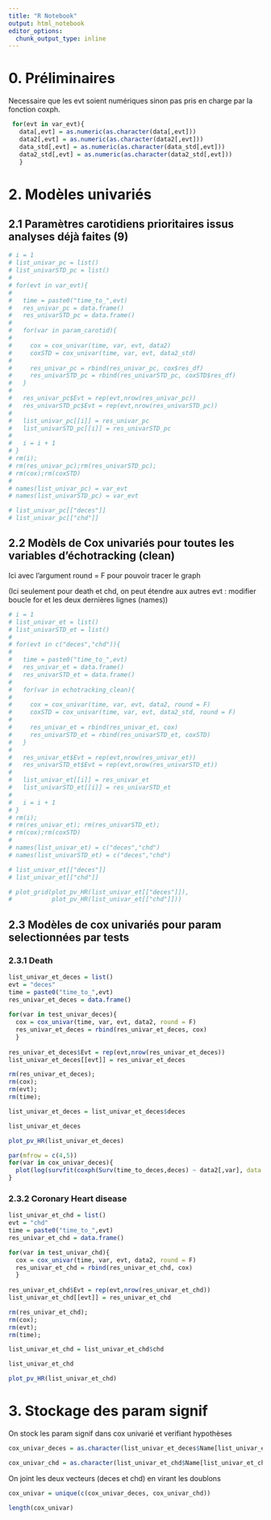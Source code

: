 ```yaml
---
title: "R Notebook"
output: html_notebook
editor_options: 
  chunk_output_type: inline
---
```


# 0. Préliminaires

Necessaire que les evt soient numériques sinon pas pris en charge par la fonction coxph.

```r
 for(evt in var_evt){
   data[,evt] = as.numeric(as.character(data[,evt]))
   data2[,evt] = as.numeric(as.character(data2[,evt]))
   data_std[,evt] = as.numeric(as.character(data_std[,evt]))
   data2_std[,evt] = as.numeric(as.character(data2_std[,evt]))
   }
```

# 2. Modèles univariés

## 2.1 Paramètres carotidiens prioritaires issus analyses déjà faites (9)


```r
# i = 1
# list_univar_pc = list()
# list_univarSTD_pc = list()
# 
# for(evt in var_evt){
#   
#   time = paste0("time_to_",evt)
#   res_univar_pc = data.frame()
#   res_univarSTD_pc = data.frame()
#   
#   for(var in param_carotid){
#     
#     cox = cox_univar(time, var, evt, data2)
#     coxSTD = cox_univar(time, var, evt, data2_std)
#     
#     res_univar_pc = rbind(res_univar_pc, cox$res_df)
#     res_univarSTD_pc = rbind(res_univarSTD_pc, coxSTD$res_df)
#   }
#   
#   res_univar_pc$Evt = rep(evt,nrow(res_univar_pc))
#   res_univarSTD_pc$Evt = rep(evt,nrow(res_univarSTD_pc))
#   
#   list_univar_pc[[i]] = res_univar_pc
#   list_univarSTD_pc[[i]] = res_univarSTD_pc
#   
#   i = i + 1
# }
# rm(i);
# rm(res_univar_pc);rm(res_univarSTD_pc);
# rm(cox);rm(coxSTD)
# 
# names(list_univar_pc) = var_evt
# names(list_univarSTD_pc) = var_evt
```


```r
# list_univar_pc[["deces"]]
# list_univar_pc[["chd"]]
```


## 2.2 Modèls de Cox univariés pour toutes les variables d'échotracking (clean)

Ici avec l'argument round = F pour pouvoir tracer le graph

(Ici seulement pour death et chd, on peut étendre aux autres evt : modifier boucle for et les deux dernières lignes (names))
```r
# i = 1
# list_univar_et = list()
# list_univarSTD_et = list()
# 
# for(evt in c("deces","chd")){
#   
#   time = paste0("time_to_",evt)
#   res_univar_et = data.frame()
#   res_univarSTD_et = data.frame()
#   
#   for(var in echotracking_clean){
#     
#     cox = cox_univar(time, var, evt, data2, round = F)
#     coxSTD = cox_univar(time, var, evt, data2_std, round = F)
#     
#     res_univar_et = rbind(res_univar_et, cox)
#     res_univarSTD_et = rbind(res_univarSTD_et, coxSTD)
#   }
#   
#   res_univar_et$Evt = rep(evt,nrow(res_univar_et))
#   res_univarSTD_et$Evt = rep(evt,nrow(res_univarSTD_et))
#   
#   list_univar_et[[i]] = res_univar_et
#   list_univarSTD_et[[i]] = res_univarSTD_et
#   
#   i = i + 1
# }
# rm(i);
# rm(res_univar_et); rm(res_univarSTD_et);
# rm(cox);rm(coxSTD)
# 
# names(list_univar_et) = c("deces","chd")
# names(list_univarSTD_et) = c("deces","chd")
```

```r
# list_univar_et[["deces"]]
# list_univar_et[["chd"]]
```
```r
# plot_grid(plot_pv_HR(list_univar_et[["deces"]]),
#           plot_pv_HR(list_univar_et[["chd"]]))
```

## 2.3 Modèles de cox univariés pour param selectionnées par tests

### 2.3.1 Death

```r
list_univar_et_deces = list()
evt = "deces"
time = paste0("time_to_",evt)
res_univar_et_deces = data.frame()
  
for(var in test_univar_deces){
  cox = cox_univar(time, var, evt, data2, round = F)
  res_univar_et_deces = rbind(res_univar_et_deces, cox)
  }
  
res_univar_et_deces$Evt = rep(evt,nrow(res_univar_et_deces))
list_univar_et_deces[[evt]] = res_univar_et_deces

rm(res_univar_et_deces);
rm(cox);
rm(evt);
rm(time);

list_univar_et_deces = list_univar_et_deces$deces
```
```r
list_univar_et_deces
```

```r
plot_pv_HR(list_univar_et_deces)
```

```r
par(mfrow = c(4,5))
for(var in cox_univar_deces){
  plot(log(survfit(coxph(Surv(time_to_deces,deces) ~ data2[,var], data = data2))$time),log(-log(survfit(coxph(Surv(time_to_deces,deces) ~ data2[,var], data = data2))$surv)))
}
```
### 2.3.2 Coronary Heart disease

```r
list_univar_et_chd = list()
evt = "chd"
time = paste0("time_to_",evt)
res_univar_et_chd = data.frame()

for(var in test_univar_chd){
  cox = cox_univar(time, var, evt, data2, round = F)
  res_univar_et_chd = rbind(res_univar_et_chd, cox)
  }
  
res_univar_et_chd$Evt = rep(evt,nrow(res_univar_et_chd))
list_univar_et_chd[[evt]] = res_univar_et_chd

rm(res_univar_et_chd);
rm(cox);
rm(evt);
rm(time);

list_univar_et_chd = list_univar_et_chd$chd
```

```r
list_univar_et_chd
```
```r
plot_pv_HR(list_univar_et_chd)
```



# 3. Stockage des param signif

On stock les param signif dans cox univarié et verifiant hypothèses
```r
cox_univar_deces = as.character(list_univar_et_deces$Name[list_univar_et_deces$pv_signif == 1 & list_univar_et_deces$Hyp.Prop.verif == 1])

cox_univar_chd = as.character(list_univar_et_chd$Name[list_univar_et_chd$pv_signif == 1 & list_univar_et_chd$Hyp.Prop.verif == 1])
```

On joint les deux vecteurs (deces et chd) en virant les doublons

```r
cox_univar = unique(c(cox_univar_deces, cox_univar_chd))
```

```r
length(cox_univar)
```





